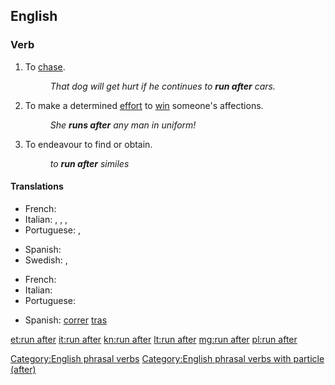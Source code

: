 ==English==

===Verb===
{{head|en|verb|head=[[run]] [[after]]}}

# To [[chase]].
#: ''That dog will get hurt if he continues to '''run after''' cars.''
# To make a determined [[effort]] to [[win]] someone's affections.
#: ''She '''runs after''' any man in uniform!''
# To endeavour to find or obtain.
#: ''to '''run after''' similes''
#: {{rfquotek|John Locke}}

====Translations====
{{trans-top|chase}}
* French: {{t+|fr|courir après}}
* Italian: {{t+|it|rincorrere}}, {{t+|it|cacciare}}, {{t+|it|inseguire}}, {{t|it|correre dietro}}
* Portuguese: {{t|pt|correr atrás}}, {{t+|pt|perseguir}}
{{trans-mid}}
* Spanish: {{t+|es|perseguir}}
* Swedish: {{t+|sv|jaga}}, {{t|sv|jaga efter}}
{{trans-bottom}}

{{trans-top|effort to win someone's affections}}
* French: {{t+|fr|courir après}}
* Italian: {{t|it|andare dietro}}
* Portuguese: {{t|pt|correr atrás}}
{{trans-mid}}
* Spanish: [[correr]] [[tras]]
{{trans-bottom}}

[[Category:English phrasal verbs]]
[[Category:English phrasal verbs with particle (after)]]

[[et:run after]]
[[it:run after]]
[[kn:run after]]
[[lt:run after]]
[[mg:run after]]
[[pl:run after]]